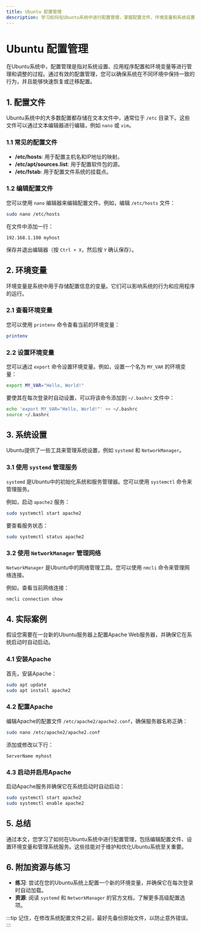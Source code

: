 ```yaml
---
title: Ubuntu 配置管理
description: 学习如何在Ubuntu系统中进行配置管理，掌握配置文件、环境变量和系统设置的基本操作。
---
```


# Ubuntu 配置管理

在Ubuntu系统中，配置管理是指对系统设置、应用程序配置和环境变量等进行管理和调整的过程。通过有效的配置管理，您可以确保系统在不同环境中保持一致的行为，并且能够快速恢复或迁移配置。

## 1. 配置文件

Ubuntu系统中的大多数配置都存储在文本文件中，通常位于 `/etc` 目录下。这些文件可以通过文本编辑器进行编辑，例如 `nano` 或 `vim`。

### 1.1 常见的配置文件

- **/etc/hosts**: 用于配置主机名和IP地址的映射。
- **/etc/apt/sources.list**: 用于配置软件包的源。
- **/etc/fstab**: 用于配置文件系统的挂载点。

### 1.2 编辑配置文件

您可以使用 `nano` 编辑器来编辑配置文件。例如，编辑 `/etc/hosts` 文件：

```bash
sudo nano /etc/hosts
```

在文件中添加一行：

```plaintext
192.168.1.100 myhost
```

保存并退出编辑器（按 `Ctrl + X`，然后按 `Y` 确认保存）。

## 2. 环境变量

环境变量是系统中用于存储配置信息的变量。它们可以影响系统的行为和应用程序的运行。

### 2.1 查看环境变量

您可以使用 `printenv` 命令查看当前的环境变量：

```bash
printenv
```

### 2.2 设置环境变量

您可以通过 `export` 命令设置环境变量。例如，设置一个名为 `MY_VAR` 的环境变量：

```bash
export MY_VAR="Hello, World!"
```

要使其在每次登录时自动设置，可以将该命令添加到 `~/.bashrc` 文件中：

```bash
echo 'export MY_VAR="Hello, World!"' >> ~/.bashrc
source ~/.bashrc
```

## 3. 系统设置

Ubuntu提供了一些工具来管理系统设置，例如 `systemd` 和 `NetworkManager`。

### 3.1 使用 `systemd` 管理服务

`systemd` 是Ubuntu中的初始化系统和服务管理器。您可以使用 `systemctl` 命令来管理服务。

例如，启动 `apache2` 服务：

```bash
sudo systemctl start apache2
```

要查看服务状态：

```bash
sudo systemctl status apache2
```

### 3.2 使用 `NetworkManager` 管理网络

`NetworkManager` 是Ubuntu中的网络管理工具。您可以使用 `nmcli` 命令来管理网络连接。

例如，查看当前网络连接：

```bash
nmcli connection show
```

## 4. 实际案例

假设您需要在一台新的Ubuntu服务器上配置Apache Web服务器，并确保它在系统启动时自动启动。

### 4.1 安装Apache

首先，安装Apache：

```bash
sudo apt update
sudo apt install apache2
```

### 4.2 配置Apache

编辑Apache的配置文件 `/etc/apache2/apache2.conf`，确保服务器名称正确：

```bash
sudo nano /etc/apache2/apache2.conf
```

添加或修改以下行：

```plaintext
ServerName myhost
```

### 4.3 启动并启用Apache

启动Apache服务并确保它在系统启动时自动启动：

```bash
sudo systemctl start apache2
sudo systemctl enable apache2
```

## 5. 总结

通过本文，您学习了如何在Ubuntu系统中进行配置管理，包括编辑配置文件、设置环境变量和管理系统服务。这些技能对于维护和优化Ubuntu系统至关重要。

## 6. 附加资源与练习

- **练习**: 尝试在您的Ubuntu系统上配置一个新的环境变量，并确保它在每次登录时自动加载。
- **资源**: 阅读 `systemd` 和 `NetworkManager` 的官方文档，了解更多高级配置选项。

:::tip
记住，在修改系统配置文件之前，最好先备份原始文件，以防止意外错误。
:::